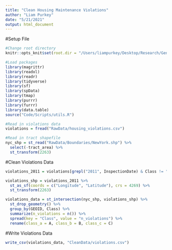 ```yaml
---
title: "Clean Housing Maintenance Violations"
author: "Liam Purkey"
date: "5/21/2021"
output: html_document
---
```


#Setup File

```r
#Change root directory
knitr::opts_knit$set(root.dir = "/Users/liampurkey/Desktop/Research/Gentrification")
```

```r
#Load packages
library(magrittr)
library(readxl)
library(readr)
library(tidyverse)
library(sf)
library(spData)
library(tmap)
library(purrr)
library(furrr)
library(data.table)
source("Code/Scripts/utils.R")
```

```r
#Read in violations data
violations = fread("RawData/housing_violations.csv")
```

```r
#Read in tract shapefile
nyc_shp = st_read("RawData/Boundaries/NewYork.shp") %>%
  select(-tract_area) %>%
  st_transform(2263)
```

#Clean Violations Data

```r
violations_2011 = violations[grepl("2011", InspectionDate) & Class != "I" & !(is.na(Latitude) | is.na(Longitude)), .(Class, Latitude, Longitude)]
```

```r
violations_shp = violations_2011 %>%
  st_as_sf(coords = c("Longitude", "Latitude"), crs = 4269) %>%
  st_transform(2263)
```

```r
violations_data = st_intersection(nyc_shp, violations_shp) %>%
  st_drop_geometry() %>%
  group_by(GEOID, Class) %>%
  summarize(n_violations = n()) %>%
  spread(key = "Class", value = "n_violations") %>%
  rename(class_a = A, class_b = B, class_c = C)
```

#Write Violations Data

```r
write_csv(violations_data, "CleanData/violations.csv")
```



